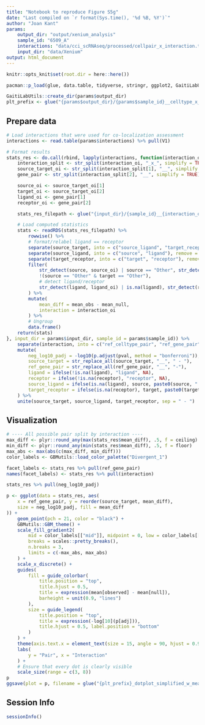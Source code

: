 ```yaml
---
title: "Notebook to reproduce Figure S5g"
date: "Last compiled on `r format(Sys.time(), '%d %B, %Y')`"
author: "Joan Kant"
params:
    output_dir: "output/xenium_analysis"
    sample_id: "6509_A"
    interactions: "data/cci_scRNAseq/processed/cellpair_x_interaction.txt"
    input_dir: "data/Xenium"
output: html_document
---
```


```r
knitr::opts_knit$set(root.dir = here::here())
```

```r
pacman::p_load(glue, data.table, tidyverse, stringr, ggplot2, GaitiLabUtils)

GaitiLabUtils::create_dir(params$output_dir)
plt_prefix <- glue("{params$output_dir}/{params$sample_id}__celltype_x_gene_pair__k15nn")
```

## Prepare data
```r
# Load interactions that were used for co-localization assessment
interactions <- read.table(params$interactions) %>% pull(V1)

# Format results
stats_res <- do.call(rbind, lapply(interactions, function(interaction_oi, sample_id, input_dir) {
    interaction_split <- str_split(interaction_oi, "_x_", simplify = TRUE) %>% unlist()
    source_target_oi <- str_split(interaction_split[1], "__", simplify = TRUE) %>% unlist()
    gene_pair <- str_split(interaction_split[2], "__", simplify = TRUE) %>% unlist()

    source_oi <- source_target_oi[1]
    target_oi <- source_target_oi[2]
    ligand_oi <- gene_pair[1]
    receptor_oi <- gene_pair[2]

    stats_res_filepath <- glue("{input_dir}/{sample_id}__{interaction_oi}__k15nn_stats_res.rds")

    # Load computed statistics
    stats <- readRDS(stats_res_filepath) %>%
        rowwise() %>%
        # format/relabel ligand == receptor
        separate(source_target, into = c("source_ligand", "target_receptor"), remove = FALSE, sep = "__") %>%
        separate(source_ligand, into = c("source", "ligand"), remove = FALSE, sep = ":") %>%
        separate(target_receptor, into = c("target", "receptor"), remove = FALSE, sep = ":") %>%
        filter(
            str_detect(source, source_oi) | source == "Other", str_detect(target, target_oi) | target == "Other",
            !(source == "Other" & target == "Other"),
            # detect ligand/receptor
            str_detect(ligand, ligand_oi) | is.na(ligand), str_detect(receptor, receptor_oi) | is.na(receptor)
        ) %>%
        mutate(
            mean_diff = mean_obs - mean_null,
            interaction = interaction_oi
        ) %>%
        # Ungroup
        data.frame()
    return(stats)
}, input_dir = params$input_dir, sample_id = params$sample_id)) %>%
    separate(interaction, into = c("ref_celltype_pair", "ref_gene_pair"), sep = "_x_", remove = FALSE) %>%
    mutate(
        neg_log10_padj = -log10(p.adjust(pval, method = "bonferroni")),
        source_target = str_replace_all(source_target, "__", " - "),
        ref_gene_pair = str_replace_all(ref_gene_pair, "__", "-"),
        ligand = ifelse(!is.na(ligand), "ligand", NA),
        receptor = ifelse(!is.na(receptor), "receptor", NA),
        source_ligand = ifelse(is.na(ligand), source, paste0(source, ":", ligand)),
        target_receptor = ifelse(is.na(receptor), target, paste0(target, ":", receptor))
    ) %>%
    unite(source_target, source_ligand, target_receptor, sep = " - ")
```

## Visualization
```r
# ---- All possible pair split by interaction ----
max_diff <- plyr::round_any(max(stats_res$mean_diff), .5, f = ceiling)
min_diff <- plyr::round_any(min(stats_res$mean_diff), .5, f = floor)
max_abs <- max(abs(c(max_diff, min_diff)))
color_labels <- GBMutils::load_color_palette("Divergent_1")

facet_labels <- stats_res %>% pull(ref_gene_pair)
names(facet_labels) <- stats_res %>% pull(interaction)

stats_res %>% pull(neg_log10_padj)

p <- ggplot(data = stats_res, aes(
    x = ref_gene_pair, y = reorder(source_target, mean_diff),
    size = neg_log10_padj, fill = mean_diff
)) +
    geom_point(pch = 21, color = "black") +
    GBMutils::GBM_theme() +
    scale_fill_gradient2(
        mid = color_labels[["mid"]], midpoint = 0, low = color_labels[["low"]], high = color_labels[["high"]],
        breaks = scales::pretty_breaks(),
        n.breaks = 3,
        limits = c(-max_abs, max_abs)
    ) +
    scale_x_discrete() +
    guides(
        fill = guide_colorbar(
            title.position = "top",
            title.hjust = 0.5,
            title = expression(mean[observed] - mean[null]),
            barheight = unit(0.9, "lines")
        ),
        size = guide_legend(
            title.position = "top",
            title = expression(-log[10](p[adj])),
            title.hjust = 0.5, label.position = "bottom"
        )
    ) +
    theme(axis.text.x = element_text(size = 15, angle = 90, hjust = 0.95, vjust = 0.2), legend.key.width = unit(2, "lines"), legend.box = "vertical") +
    labs(
        y = "Pair", x = "Interaction"
    ) +
    # Ensure that every dot is clearly visible
    scale_size(range = c(3, 8))
p
ggsave(plot = p, filename = glue("{plt_prefix}_dotplot_simplified_w_mean_diff.pdf"), width = 15, height = 10)
```


## Session Info
```r
sessionInfo()
```